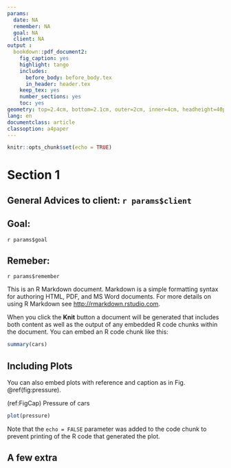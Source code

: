 ```yaml
---
params:
  date: NA
  remember: NA
  goal: NA 
  client: NA
output :
  bookdown::pdf_document2:
    fig_caption: yes
    highlight: tango
    includes:
      before_body: before_body.tex
      in_header: header.tex
    keep_tex: yes
    number_sections: yes
    toc: yes
geometry: top=2.4cm, bottom=2.1cm, outer=2cm, inner=4cm, headheight=40pt
lang: en
documentclass: article
classoption: a4paper
---
```


```r
knitr::opts_chunk$set(echo = TRUE)
```

# Section 1
## General Advices to client: `r params$client`

## Goal:

`r params$goal`

## Remeber:

`r params$remember`


This is an R Markdown document. Markdown is a simple formatting syntax for authoring HTML, PDF, and MS Word documents. For more details on using R Markdown see <http://rmarkdown.rstudio.com>.

When you click the **Knit** button a document will be generated that includes both content as well as the output of any embedded R code chunks within the document. You can embed an R code chunk like this:

```r
summary(cars)
```

## Including Plots

You can also embed plots with reference and caption as in Fig. \@ref(fig:pressure).

(ref:FigCap) Pressure of cars  

```r
plot(pressure)
```

Note that the `echo = FALSE` parameter was added to the code chunk to prevent printing of the R code that generated the plot.

## A few extra

\majorstylecolor{\textbackslash majorstylecolor\{Text with same color as main title\}}  
\urlstylecolor{\textbackslash urlstylecolor\{Text with same color as url\}}  
\sectionstylecolor{\textbackslash sectionstylecolor\{Text with same color as section title\}}  
\keyword{\textbackslash keyword\{To put some word in darkred\}}  
\advert{\textbackslash advert\{To put some words in orange and italic\}}
